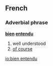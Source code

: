 ==French==
===Adverbial phrase===
'''[[bien]] [[entendu]]'''

#well understood
#[[of course]]

[[io:bien entendu]]